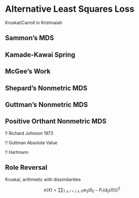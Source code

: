 # Alternative Least Squares Loss

Kruskal/Carroll in Krishnaiah

## Sammon's MDS

## Kamade-Kawai Spring

## McGee's Work

## Shepard's Nonmetric MDS

## Guttman's Nonmetric MDS

## Positive Orthant Nonmetric MDS

!! Richard Johnson 1973 

!! Guttman Absolute Value

!! Hartmann

## Role Reversal {#interrole}

Kruskal, arithmetic with dissimilarities

$$
\sigma(X)=\mathop{\sum\sum}_{1\leq i<j\leq n}w_{ij}(\delta_{ij}-P_r(d_{ij}(X)))^2
$$